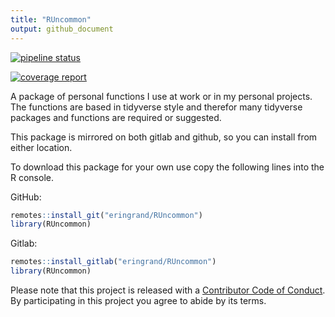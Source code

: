 ```yaml
---
title: "RUncommon"
output: github_document
---
```

[![pipeline status](https://gitlab.com/eringrand/RUncommon/badges/master/pipeline.svg)](https://gitlab.com/eringrand/RUncommon/commits/master)

[![coverage report](https://gitlab.com/eringrand/RUncommon/badges/master/coverage.svg)](https://gitlab.com/eringrand/RUncommon/commits/master)


A package of personal functions I use at work or in my personal projects. The functions are based in tidyverse style and therefor many tidyverse packages and functions are required or suggested. 

This package is mirrored on both gitlab and github, so you can install from either location.

To download this package for your own use copy the following lines into the R console. 

GitHub:
```r
remotes::install_git("eringrand/RUncommon")
library(RUncommon)
```
Gitlab:
```r
remotes::install_gitlab("eringrand/RUncommon")
library(RUncommon)
```

Please note that this project is released with a [Contributor Code of Conduct](CODE_OF_CONDUCT.md).
By participating in this project you agree to abide by its terms.
